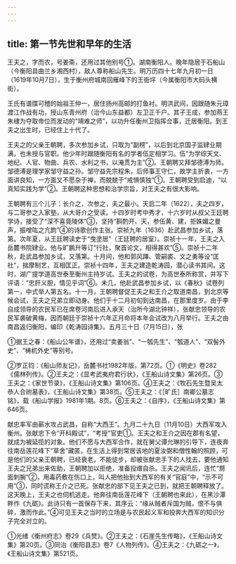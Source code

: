 ```yaml
---
---
---
```

title: 第一节先世和早年的生活
---



王夫之，字而农，号姜斋，还用过其他别号①。湖南衡阳人。晚年隐居于石船山（今衡阳县曲兰乡湘西村），敌人尊称船山先生。明万历四十七年九月初一日（1619年10月7日），生于衡州府城南回雁峰下的王衙坪（今属衡阳市大码头横街）。

王氏有谱牒可稽的始祖王仲一，居住扬州高邮的打鱼衬。明洪武间，因跟随朱元璋渡江作战有功，授山东青州府（治今山东益都）左卫正千户。其子王成，参加燕王朱棣为夺取帝位而发动的“靖难之师”，以功升任衡州卫指挥佥事，迁居衡阳。到王夫之出生时，已经住上十代了。

王夫之的父亲王朝聘，多次参加乡试，只取为“副榜”，以后到北京国子监肄业期满，也未授与官职。他少年时跟随衡阳有名的学者伍定相学习。伍“为学综天文、地纪、人官、物曲、兵农、水利之书，以淹贯为主”②。王朝聘又拜邹德溥为师。邹德溥是理学家邹守益之孙。邹守益先宗程朱，后师事王守仁，故学主折衷，一方面讲良知，一方面又不愿杂于禅，而兢兢于“戒惧慎独”①。王朝聘受到启迪，“以真知实践为学”②。王朝聘这种思想和治学宗旨，对王夫之有很大影响。

王朝聘有三个儿子：长介之，次参之，夫之最小。天启二年（1622），夫之四岁，与二哥参之入家塾，从大哥介之受读。十四岁时考中秀才，十六岁时从叔父王廷聘学诗，接受了“深不喜竟陵体”③，坚持“斟酌开、天，参伍黄、建，拒姝媚之曼声，振噌吰之亢韵”④的诗歌创作主张。崇祯九年（1636）赴武昌参加乡试，落第。次年夏，从王廷聘读史于“曳塗居”（王廷聘的居室）。崇祯十一年，王夫之入岳麓书院肄业。他与旷鹏升等订“行社，聚首论文，相得甚欢”⑤。崇祯十二年秋，赴武昌参加乡试，又落第。十月间，他和郭风蹮、管嗣裘、文之勇等设“匡社”，揣摩制艺，互相匡正。崇祯十四年，王夫之建造乾涛园，潜心读书其间。这时，湖广提学道高世泰至衡州主持岁试。王夫之的试卷，为高世泰所称赏，并写下评语：“忠肝义胆，情见乎词”⑥。未几，他赴武昌参加乡试，以《春秋》试卷列第一，中式举人第五名。十一月，王朝聘督促王夫之和王介之取道南昌，到北京等候会试，王夫之兄弟立即动身。他们于十二月初旬到达南昌，在那里度岁。由于李自成领导的农民军已在席卷河南后进入承天（治所今湖北钟祥），张献忠领导的农民军袭破黄梅，因而朝廷于崇祯十六年正月命将本年会试改为八月举行。王夫之由南昌返归衡阳，编印《乾涛园诗集》。五月三十日（7月15日），张

①据王之春：《船山公年谱》，还用过“卖姜翁”、“一瓠先生”、“瓠道人”、“双髻外史”、“梼杌外史”等别号。

②罗正钧：《船山师友记》，岳麓书社1982年版，第72页。①《明史》卷282《儒林列传》。②王夫之：《显考武夷府君行状》，《王船山诗文集》第26页。③王夫之：《家世节录》，《王船山诗文集》第106页。④王夫之：《牧石先生暨吴太恭人合祔墓表》，《王船山诗文集》第38页。⑤王夫之：《［旷氏］南卿公墓志铭》，载《船山学报》1981年1期。8页。⑥王夫之：《自序》，《王船山诗文集》第646页。

献忠率军由蕲水攻占武昌，自称“大西王”。九月二十九日（11月10日）大西军攻入衡州。张献忠下令“开科殿试”，“考授”官吏①。王夫之和王介之因在郡有名望，就成为被延揽的对象。他们不愿与大西军合作，就在舅父谭允琳的引导下，连夜奔往南岳莲花峰下“草舍”藏匿，在生活上得到常居该地的夏汝弼和僧性翰的照顾，可是他们的父亲王朝聘，已经衰老，不能徒步，却被张献忠手下的人找去，要他通知王夫之兄弟出来佐助，王朝聘加以拒绝，准备投缳自杀。王夫之闻讯后，连忙“剺面刺腕”②，用毒药敷在伤口上，叫人把他抬到大西军的有关“官庭”中，“示不可用”③，同时谎称王介之已死。张献忠的部下见王夫之已到，就把王朝聘释放了。这天晚上，王夫之也伺机逃走。他奔往南岳莲花峰下（王朝聘也来此），在黑沙潭畔作《九砺》。此诗只有一首保存下来，其序云：“缘从贼者斥国为贼，恨不与俱碎，激而作此。”④可见王夫之当时的立场是与农民起义军和投奔大西军的知识分子完全对立的。

①光绪《衡州府志》卷29《兵燹》。②王夫之：《石崖先生传略》，《王船山诗文集》第20页。③同治《衡阳县志》卷7《人物列传》。④王夫之：《九砺之一》，《王船山诗文集》第521页。